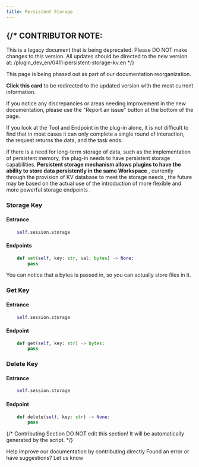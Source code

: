 ```yaml
---
title: Persistent Storage
---
```




{/* 
  CONTRIBUTOR NOTE:
  ----------------
  This is a legacy document that is being deprecated.
  Please DO NOT make changes to this version.
  All updates should be directed to the new version at:
  /plugin_dev_en/0411-persistent-storage-kv.en
*/}

<Card title="This Documentation is Being Deprecated" icon="circle-exclamation" href="/plugin_dev_en/0411-persistent-storage-kv.en">
  <p>This page is being phased out as part of our documentation reorganization.</p>
  
  <p><strong>Click this card</strong> to be redirected to the updated version with the most current information.</p>
  
  <p>If you notice any discrepancies or areas needing improvement in the new documentation, please use the "Report an issue" button at the bottom of the page.</p>
</Card>

If you look at the Tool and Endpoint in the plug-in alone, it is not difficult to find that in most cases it can only complete a single round of interaction, the request returns the data, and the task ends.

If there is a need for long-term storage of data, such as the implementation of persistent memory, the plug-in needs to have persistent storage capabilities. **Persistent storage mechanism allows plugins to have the ability to store data persistently in the same Workspace** , currently through the provision of KV database to meet the storage needs , the future may be based on the actual use of the introduction of more flexible and more powerful storage endpoints .

### Storage Key

#### **Entrance**

```python
    self.session.storage
```

#### Endpoints

```python
    def set(self, key: str, val: bytes) -> None:
        pass
```

You can notice that a bytes is passed in, so you can actually store files in it.

### Get Key

#### **Entrance**

```python
    self.session.storage
```

#### **Endpoint**

```python
    def get(self, key: str) -> bytes:
        pass
```

### Delete Key

#### **Entrance**

```python
    self.session.storage
```

#### **Endpoint**

```python
    def delete(self, key: str) -> None:
        pass
```

{/*
Contributing Section
DO NOT edit this section!
It will be automatically generated by the script.
*/}

<CardGroup cols="2">
    <Card
        title="Edit this page"
        icon="pen-to-square"
        href="https://github.com/langgenius/dify-docs-mintlify/edit/main/en/plugins/schema-definition/persistent-storage.mdx"
    >
        Help improve our documentation by contributing directly
    </Card>
    <Card
        title="Report an issue"
        icon="github"
        href="https://github.com/langgenius/dify-docs-mintlify/issues/new?title=Documentation%20Issue%3A%20stent-stor&body=%23%23%20Issue%20Description%0A%3C%21--%20Please%20briefly%20describe%20the%20issue%20you%20found%20--%3E%0A%0A%23%23%20Page%20Link%0Ahttps%3A%2F%2Fgithub.com%2Flanggenius%2Fdify-docs-mintlify%2Fblob%2Fmain%2Fen/plugins/schema-definition%2Fpersistent-storage.mdx%0A%0A%23%23%20Suggested%20Changes%0A%3C%21--%20If%20you%20have%20specific%20suggestions%20for%20changes%2C%20please%20describe%20them%20here%20--%3E%0A%0A%3C%21--%20Thank%20you%20for%20helping%20improve%20our%20documentation%21%20--%3E"
    >
        Found an error or have suggestions? Let us know
    </Card>
</CardGroup>
